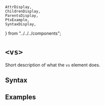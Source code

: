     AttrDisplay,
    ChildrenDisplay,
    ParentsDisplay,
    PtxExample,
    SyntaxDisplay,
} from "../../../components";

# `<vs>`

Short description of what the `vs` element does.

## Syntax

<SyntaxDisplay name="vs" />

## Examples

    